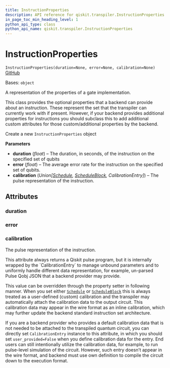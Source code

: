 ```yaml
---
title: InstructionProperties
description: API reference for qiskit.transpiler.InstructionProperties
in_page_toc_min_heading_level: 1
python_api_type: class
python_api_name: qiskit.transpiler.InstructionProperties
---
```


# InstructionProperties

<span id="qiskit.transpiler.InstructionProperties" />

`InstructionProperties(duration=None, error=None, calibration=None)` [GitHub](https://github.com/qiskit/qiskit/tree/stable/0.24/qiskit/transpiler/target.py "view source code")

Bases: `object`

A representation of the properties of a gate implementation.

This class provides the optional properties that a backend can provide about an instruction. These represent the set that the transpiler can currently work with if present. However, if your backend provides additional properties for instructions you should subclass this to add additional custom attributes for those custom/additional properties by the backend.

Create a new `InstructionProperties` object

**Parameters**

*   **duration** (*float*) – The duration, in seconds, of the instruction on the specified set of qubits
*   **error** (*float*) – The average error rate for the instruction on the specified set of qubits.
*   **calibration** (*Union\[*[*Schedule*](qiskit.pulse.Schedule "qiskit.pulse.Schedule")*,* [*ScheduleBlock*](qiskit.pulse.ScheduleBlock "qiskit.pulse.ScheduleBlock")*, CalibrationEntry]*) – The pulse representation of the instruction.

## Attributes

<span id="qiskit.transpiler.InstructionProperties.duration" />

### duration

<span id="qiskit.transpiler.InstructionProperties.error" />

### error

<span id="qiskit.transpiler.InstructionProperties.calibration" />

### calibration

The pulse representation of the instruction.

<Admonition title="Note" type="note">
  This attribute always returns a Qiskit pulse program, but it is internally wrapped by the `CalibrationEntry` to manage unbound parameters and to uniformly handle different data representation, for example, un-parsed Pulse Qobj JSON that a backend provider may provide.

  This value can be overridden through the property setter in following manner. When you set either [`Schedule`](qiskit.pulse.Schedule "qiskit.pulse.Schedule") or [`ScheduleBlock`](qiskit.pulse.ScheduleBlock "qiskit.pulse.ScheduleBlock") this is always treated as a user-defined (custom) calibration and the transpiler may automatically attach the calibration data to the output circuit. This calibration data may appear in the wire format as an inline calibration, which may further update the backend standard instruction set architecture.

  If you are a backend provider who provides a default calibration data that is not needed to be attached to the transpiled quantum circuit, you can directly set `CalibrationEntry` instance to this attribute, in which you should set `user_provided=False` when you define calibration data for the entry. End users can still intentionally utilize the calibration data, for example, to run pulse-level simulation of the circuit. However, such entry doesn’t appear in the wire format, and backend must use own definition to compile the circuit down to the execution format.
</Admonition>

